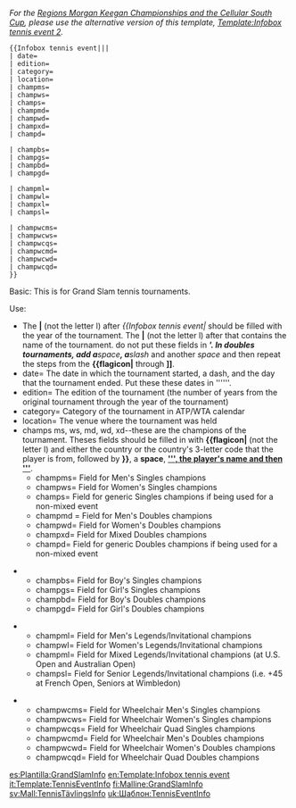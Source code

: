{{Documentation subpage}}
''For the [[Regions Morgan Keegan Championships and the Cellular South Cup]], please use the alternative version of this template, [[Template:Infobox tennis event 2]].''
<!-- PLEASE ADD CATEGORIES AND INTERWIKIS AT THE BOTTOM OF THIS PAGE -->
<pre>
{{Infobox tennis event|||
| date= 
| edition=
| category=
| location=
| champms= 
| champws= 
| champs= 
| champmd= 
| champwd= 
| champxd= 
| champd= 

| champbs= 
| champgs= 
| champbd= 
| champgd= 

| champml= 
| champwl= 
| champxl= 
| champsl= 

| champwcms= 
| champwcws= 
| champwcqs= 
| champwcmd= 
| champwcwd= 
| champwcqd= 
}}</pre>

Basic:
This is for Grand Slam tennis tournaments.

Use:
*The '''|''' (not the letter l) after ''<nowiki>{{Infobox tennis event|</nowiki>'' should be filled with the year of the tournament. The '''|''' (not the letter l) after that contains the name of the tournament. do not put these fields in ''''''. In doubles tournaments, add a '''space''', a '''slash'' and another ''space'' and then repeat the steps from the '''{{flagicon|''' through ''']]'''.
*date= The date in which the tournament started, a dash, and the day that the tournament ended. Put these these dates in ''''''.
*edition= The edition of the tournament (the number of years from the original tournament through the year of the tournament)
*category= Category of the tournament in ATP/WTA calendar
*location= The venue where the tournament was held
*champs ms, ws, md, wd, xd--these are the champions of the tournament. Theses fields should be filled in with '''<nowiki>{{flagicon|</nowiki>''' (not the letter l) and either the country or the country's 3-letter code that the player is from, followed by '''}}''', a '''space''', '''[[''', the player's name and then ''']]'''.
**champms= Field for Men's Singles champions
**champws= Field for Women's Singles champions
**champs= Field for generic Singles champions if being used for a non-mixed event
**champmd = Field for Men's Doubles champions
**champwd= Field for Women's Doubles champions
**champxd= Field for Mixed Doubles champions
**champd= Field for generic Doubles champions if being used for a non-mixed event

**champbs= Field for Boy's Singles champions
**champgs= Field for Girl's Singles champions
**champbd= Field for Boy's Doubles champions
**champgd= Field for Girl's Doubles champions

**champml= Field for Men's Legends/Invitational champions
**champwl= Field for Women's Legends/Invitational champions
**champml= Field for Mixed Legends/Invitational champions (at U.S. Open and Australian Open)
**champsl= Field for Senior Legends/Invitational champions (i.e. +45 at French Open, Seniors at Wimbledon)

**champwcms= Field for Wheelchair Men's Singles champions
**champwcws= Field for Wheelchair Women's Singles champions
**champwcqs= Field for Wheelchair Quad Singles champions
**champwcmd= Field for Wheelchair Men's Doubles champions
**champwcwd= Field for Wheelchair Women's Doubles champions
**champwcqd= Field for Wheelchair Quad Doubles champions<includeonly>
<!-- CATEGORIES AND INTERWIKIS HERE, THANKS -->

<includeonly>
[[Category:网球模板|{{PAGENAME}}]]
[[Category:体育信息框模板|{{PAGENAME}}]]
[[es:Plantilla:GrandSlamInfo]]
[[en:Template:Infobox tennis event]]
[[it:Template:TennisEventInfo]]
[[fi:Malline:GrandSlamInfo]]
[[sv:Mall:TennisTävlingsInfo]]
[[uk:Шаблон:TennisEventInfo]]
</includeonly>